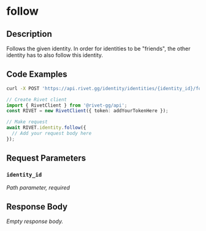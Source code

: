 

# follow

## Description

Follows the given identity. In order for identities to be "friends", the other identity has to also follow this identity.


## Code Examples

<CodeGroup title='Request' tag='POST' label='https://api.rivet.gg/identity/identities/{identity_id}/follow'>

```bash {{ "title": "cURL" }}
curl -X POST 'https://api.rivet.gg/identity/identities/{identity_id}/follow'
```

```ts
// Create Rivet client
import { RivetClient } from '@rivet-gg/api';
const RIVET = new RivetClient({ token: addYourTokenHere });

// Make request
await RIVET.identity.follow({
  // Add your request body here
});
```

</CodeGroup>


## Request Parameters


### `identity_id`

_Path parameter, required_





## Response Body

_Empty response body._
